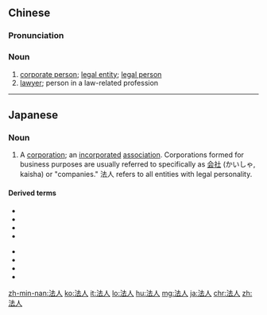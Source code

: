 ==Chinese==
{{zh-forms}}

===Pronunciation===
{{zh-pron
|m=fǎrén
|c=faat3 jan4
|mn=hoat-jîn
|ma=Zh-farén.ogg
|cat=n
}}

===Noun===
{{zh-noun}}

# [[corporate person]]; [[legal entity]]; [[legal person]]
# [[lawyer]]; person in a law-related profession

{{zh-cat|Advanced}}

----

==Japanese==
{{ja-kanjitab|ほう|じん|yomi=o}}

===Noun===
{{ja-noun|ほうじん}}

# A [[corporation]]; an [[incorporate]]d [[association]]. Corporations formed for business purposes are usually referred to specifically as [[会社]] (かいしゃ, kaisha) or "companies." 法人 refers to all entities with legal personality.

====Derived terms====
{{top2}}
* {{l|ja|社団法人}}
* {{l|ja|財団法人}}
* {{l|ja|学校法人}}
* {{l|ja|宗教法人}}
{{mid2}}
* {{l|ja|中間法人}}
* {{l|ja|NPO法人}}
* {{l|ja|法人格}}
* {{l|ja|法人税}}
{{bottom}}

[[zh-min-nan:法人]]
[[ko:法人]]
[[it:法人]]
[[lo:法人]]
[[hu:法人]]
[[mg:法人]]
[[ja:法人]]
[[chr:法人]]
[[zh:法人]]